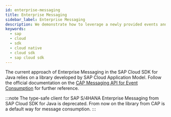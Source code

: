 ```yaml
---
id: enterprise-messaging
title: Enterprise Messaging
sidebar_label: Enterprise Messaging
description: We demonstrate how to leverage a newly provided events and messaging library developed by Cloud Application Programming colleagues in the context of SAP Cloud SDK for Java.
keywords:
  - sap
  - cloud
  - sdk
  - cloud native
  - cloud sdk
  - sap cloud sdk
---
```


The current approach of Enterprise Messaging in the SAP Cloud SDK for Java relies on a library developed by SAP Cloud Application Model.
Follow the official documentation on the [CAP Messaging API for Event Consumption](https://cap.cloud.sap/docs/java/) for further reference.

:::note
The type-safe client for SAP S/4HANA Enterprise Messaging from SAP Cloud SDK for Java is deprecated. From now on the library from CAP is a default way for message consumption.
:::
